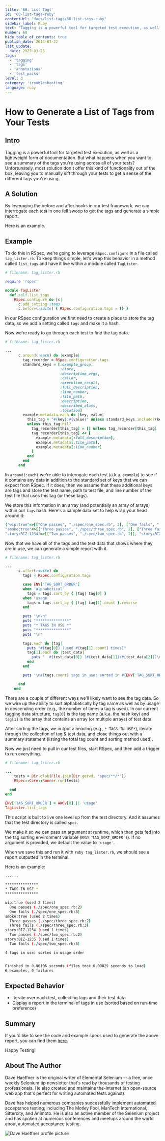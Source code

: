 ```yaml
---
title: '60: List Tags'
id: '60-list-tags-ruby'
contentUrl: "docs/list-tags/60-list-tags-ruby"
sidebar_label: Ruby
text: "Tagging is a powerful tool for targeted test execution, as well as a lightweight form of documentation. But what happens when you want to see a summary of the tags you're using across all of your tests? Unfortunately, most solution don't offer this kind of functionality out of the box, leaving you to manually sift through your tests to get a sense of the different tags you're using."
number: 60
hide_table_of_contents: true
publish_date: 2014-07-22
last_update:
  date: 2023-03-25
tags:
  - 'tagging'
  - 'tags'
  - 'annotations'
  - 'test_packs'
level: 3
category: 'troubleshooting'
language: ruby
---
```


# How to Generate a List of Tags from Your Tests

## Intro

Tagging is a powerful tool for targeted test execution, as well as a lightweight form of documentation. But what happens when you want to see a summary of the tags you're using across all of your tests? Unfortunately, most solution don't offer this kind of functionality out of the box, leaving you to manually sift through your tests to get a sense of the different tags you're using.

## A Solution

By leveraging the before and after hooks in our test framework, we can interrogate each test in one fell swoop to get the tags and generate a simple report.

Here is an example.

## Example

To do this in RSpec, we're going to leverage `RSpec.configure` in a file called `tag_lister.rb`. To keep things simple, let's wrap this behavior in a method called `list_tags` and have it live within a module called `TagLister`.

```ruby
# filename: tag_lister.rb

require 'rspec'

module TagLister
  def self.list_tags
    RSpec.configure do |c|
      c.add_setting :tags
      c.before(:suite) { RSpec.configuration.tags = {} }
```

In our RSpec configuration we first need to create a place to store the tag data, so we add a setting called `tags` and make it a hash.

Now we're ready to go through each test to find the tag data.

```ruby
# filename: tag_lister.rb

...
      c.around(:each) do |example|
        tag_recorder = RSpec.configuration.tags
        standard_keys = [:example_group,
                         :block,
                         :description_args,
                         :caller,
                         :execution_result,
                         :full_description,
                         :line_number,
                         :file_path,
                         :description,
                         :described_class,
                         :location]
        example.metadata.each do |key, value|
          this_tag = "#{key}:#{value}" unless standard_keys.include?(key)
          unless this_tag.nil?
            tag_recorder[this_tag] = [] unless tag_recorder[this_tag]
            tag_recorder[this_tag] << [
              example.metadata[:full_description],
              example.metadata[:file_path],
              example.metadata[:line_number]
            ]
          end
        end
      end

```

In `around(:each)` we're able to interogate each test (a.k.a. `example`) to see if it contains any data in addition to the standard set of keys that we can expect from RSpec. If it does, then we assume that these additional keys are tags and store the test name, path to test file, and line number of the test file that uses this tag (or these tags).

We store this information in an array (and potentially an array of arrays) within our `tags` hash. Here's a sample data set to help wrap your head around it:

```ruby
{"wip:true"=>[["One passes", "./spec/one_spec.rb", 2], ["One fails", "./spec/one_spec.rb", 3]],
"smoke:true"=>[["Three passes", "./spec/three_spec.rb", 2], ["Three fails", "./spec/three_spec.rb", 3]],
"story:BIZ-1234"=>[["Two passes", "./spec/two_spec.rb", 2]], "story:BIZ-1235"=>[["Two fails", "./spec/two_spec.rb", 3]]}
```

Now that we have all of the tags and the test data that shows where they are in use, we can generate a simple report with it.

```ruby
# filename: tag_lister.rb

...
      c.after(:suite) do
        tags = RSpec.configuration.tags

        case ENV['TAG_SORT_ORDER']
        when 'alphabetical'
          tags = tags.sort_by { |tag| tag[0] }
        when 'usage'
          tags = tags.sort_by { |tag| tag[1].count }.reverse
        end

        puts "\n\n"
        puts "***************"
        puts "* TAGS IN USE *"
        puts "***************"
        puts "\n"

        tags.each do |tag|
          puts "#{tag[0]} (used #{tag[1].count} times)"
          tag[1].each do |test_data|
            puts "  #{test_data[0]} (#{test_data[1]}:#{test_data[2]})\n"
          end
        end

        puts "\n#{tags.count} tags in use: sorted in #{ENV['TAG_SORT_ORDER']} order"

      end
    end

```

There are a couple of different ways we'll likely want to see the tag data. So we wire up the ability to sort alphabetically by tag name as well as by usage in descending order (e.g., the number of times a tag is used). In our current tagging data structure, `tag[0]` is the tag name (a.k.a. the hash key) and `tag[1]` is the array that contains an array (or multiple arrays) of test data.

After sorting the tags, we output a heading (e.g., `* TAGS IN USE*`), iterate through the collection of tag & test data, and close things out with a summary statement (listing the total tag count and sorting method used).

Now we just need to pull in our test files, start RSpec, and then add a trigger to run everything.

```ruby
# filename: tag_lister.rb

...
    tests = Dir.glob(File.join(Dir.getwd, 'spec/**/*'))
    RSpec::Core::Runner.run(tests)

  end
end

ENV['TAG_SORT_ORDER'] = ARGV[0] || 'usage'
TagLister.list_tags
```

This script is built to live one level up from the test directory. And it assumes that the test directory is called `spec`.

We make it so we can pass an argument at runtime, which then gets fed into the tag sorting environment variable (`ENV['TAG_SORT_ORDER']`). If no argument is provided, we default the value to `'usage'`.

When we save this and run it with `ruby tag_lister.rb`, we should see a report outputted in the terminal.

Here is an example:

```sh
......

***************
* TAGS IN USE *
***************

wip:true (used 2 times)
  One passes (./spec/one_spec.rb:2)
  One fails (./spec/one_spec.rb:3)
smoke:true (used 2 times)
  Three passes (./spec/three_spec.rb:2)
  Three fails (./spec/three_spec.rb:3)
story:BIZ-1234 (used 1 times)
  Two passes (./spec/two_spec.rb:2)
story:BIZ-1235 (used 1 times)
  Two fails (./spec/two_spec.rb:3)

4 tags in use: sorted in usage order


Finished in 0.00106 seconds (files took 0.09029 seconds to load)
6 examples, 0 failures
```

## Expected Behavior

+ Iterate over each test, collecting tags and their test data
+ Display a report in the terminal of tags in use (sorted based on run-time preference)

## Summary

If you'd like to see the code and example specs used to generate the above report, you can find them [here](https://github.com/tourdedave/rspec-list-tags).

Happy Testing!

## About The Author

Dave Haeffner is the original writer of Elemental Selenium -- a free, once weekly Selenium tip newsletter that's read by thousands of testing professionals. He also created and maintains the-internet (an open-source web app that's perfect for writing automated tests against).

Dave has helped numerous companies successfully implement automated acceptance testing; including The Motley Fool, ManTech International, Sittercity, and Animoto. He is also an active member of the Selenium project and has spoken at numerous conferences and meetups around the world about automated acceptance testing.

![Dave Haeffner profile picture](/img/authors/dave-haeffner.jpeg#author-img 'a title')
